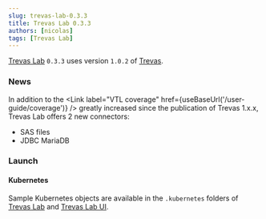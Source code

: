 ```yaml
---
slug: trevas-lab-0.3.3
title: Trevas Lab 0.3.3
authors: [nicolas]
tags: [Trevas Lab]
---
```



[Trevas Lab](https://github.com/InseeFrLab/Trevas-Lab) `0.3.3` uses version `1.0.2` of [Trevas](https://github.com/InseeFr/Trevas).

### News

In addition to the <Link label="VTL coverage" href={useBaseUrl('/user-guide/coverage')} /> greatly increased since the publication of Trevas 1.x.x, Trevas Lab offers 2 new connectors:
- SAS files
- JDBC MariaDB

### Launch

#### Kubernetes

Sample Kubernetes objects are available in the `.kubernetes` folders of [Trevas Lab](https://github.com/InseeFrLab/Trevas-Lab/tree/master/.kubernetes) and [Trevas Lab UI](https://github.com/InseeFrLab/Trevas-Lab-UI/tree/master/.kubernetes).
